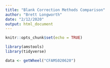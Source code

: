 ```yaml
---
title: "Blank Correction Methods Comparison"
author: "Brett Longworth"
date: "2/12/2020"
output: html_document
---
```


```r
knitr::opts_chunk$set(echo = TRUE)
```

```r
library(amstools)
library(tidyverse)
```

```r
data <- getWheel("CFAMS020620")
```

